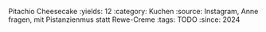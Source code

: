 Pitachio Cheesecake
:yields: 12
:category: Kuchen
:source: Instagram, Anne fragen, mit Pistanzienmus statt Rewe-Creme
:tags: TODO
:since: 2024

#